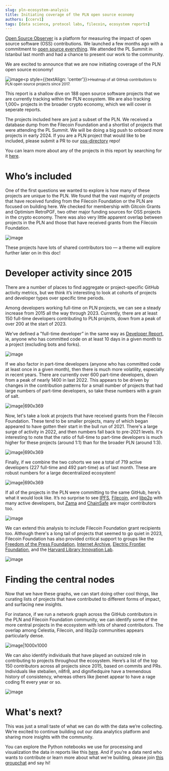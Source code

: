 ```yaml
---
slug: pln-ecosystem-analysis
title: Initiating coverage of the PLN open source economy
authors: [ccerv1]
tags: [data science, protocol labs, filecoin, ecosystem reports]
---
```


[Open Source Observer](https://www.opensource.observer/) is a platform for measuring the impact of open source software (OSS) contributions. We launched a few months ago with a commitment to [open source everything](../2023-11-07-open-source-open-data-open-infra.mdx). We attended the PL Summit in Istanbul last month and had a chance to present our work to the community. 

We are excited to announce that we are now initiating coverage of the PLN open source economy!

![image](./datashader.png)<p style={{textAlign: 'center'}}><small>Heatmap of all GitHub contributions to PLN open source projects since 2017.</small></p>

This report is a shallow dive on 188 open source software projects that we are currently tracking within the PLN ecosystem. We are also tracking 1,000+ projects in the broader crypto economy, which we will cover in seperate reports. 

<!-- truncate -->

The projects included here are just a subset of the PLN. We received a database dump from the Filecoin Foundation and a shortlist of projects that were attending the PL Summit. We will be doing a big push to onboard more projects in early 2024. If you are a PLN project that would like to be included, please submit a PR to our [oss-directory](https://github.com/opensource-observer/oss-directory) repo!

You can learn more about any of the projects in this report by searching for it [here](https://www.opensource.observer).

# Who’s included

One of the first questions we wanted to explore is how many of these projects are unique to the PLN. We found that the vast majority of projects that have received funding from the Filecoin Foundation or the PLN are focused on building here. We checked for membership with Gitcoin Grants and Optimism RetroPGF, two other major funding sources for OSS projects in the crypto economy. There was also very little apparent overlap between projects in the PLN and those that have received grants from the Filecoin Foundation.

![image](./venn.png)

These projects have lots of shared contributors too — a theme will explore further later on in this doc!

# Developer activity since 2015

There are a number of places to find aggregate or project-specific GitHub activity metrics, but we think it’s interesting to look at cohorts of projects and developer types over specific time periods.

Among developers working full-time on PLN projects, we can see a steady increase from 2015 all the way through 2023. Currently, there are at least 150 full-time developers contributing to PLN projects, down from a peak of over 200 at the start of 2023.

We’ve defined a "full-time developer” in the same way as [Developer Report](https://www.developerreport.com/), ie, anyone who has committed code on at least 10 days in a given month to a project (excluding bots and forks). 

![image](./mads-pln.png)

If we also factor in part-time developers (anyone who has committed code at least once in a given month), then there is much more volatility, especially in recent years. There are currently over 600 part-time developers, down from a peak of nearly 1400 in last 2022. This appears to be driven by changes in the contribution patterns for a small number of projects that had large numbers of part-time developers, so take these numbers with a grain of salt.

![image|690x369](./mads-pln2.png)

Now, let's take a look at projects that have received grants from the Filecoin Foundation. These tend to be smaller projects, many of which began appeared to have gotten their start in the bull run of 2021. There's a large surge of activity in 2022, and then numbers fall back to pre-2021 levels. It's interesting to note that the ratio of full-time to part-time developers is much higher for these projects (around 1:1) than for the broader PLN (around 1:3).

![image|690x369](./mads-ff.png)

Finally, if we combine the two cohorts we see a total of 719 active developers (227 full-time and 492 part-time) as of last month. These are robust numbers for a large decentralized ecosystem!

![image|690x369](./mads-pln-ff.png)

If all of the projects in the PLN were committing to the same GitHub, here’s what it would look like. It’s no surprise to see [IPFS](https://www.opensource.observer/project/ipfs), [Filecoin](https://www.opensource.observer/project/filecoin-project), and [libp2p](https://www.opensource.observer/project/libp2p) with many active developers, but [Zama](https://www.opensource.observer/project/zama-ai) and [ChainSafe](https://www.opensource.observer/project/chainsafe) are major contributors too. 

![image](./heatmap-pln.png)

We can extend this analysis to include Filecoin Foundation grant recipients too. Although there's a long tail of projects that seemed to go quiet in 2023, Filecoin Foundation has also provided critical support to groups like the [Freedom of the Press Foundation](https://www.opensource.observer/project/freedom-of-the-press-foundation), [Internet Archive](https://www.opensource.observer/project/internet-archive), [Electric Frontier Foundation](https://www.opensource.observer/project/electronic-frontier-foundation), and the [Harvard Library Innovation Lab](https://www.opensource.observer/project/harvard-library-innovation-lab).

![image](./heatmap-pln-ff.png)

# Finding the central nodes

Now that we have these graphs, we can start doing other cool things, like curating lists of projects that have contributed to different forms of impact, and surfacing new insights.

For instance, if we run a network graph across the GitHub contributors in the PLN and Filecoin Foundation community, we can identify some of the more central projects in the ecosystem with lots of shared contributors. The overlap among Celestia, Filecoin, and libp2p communities appears particularly dense.

![image|1000x1000](./network-graph.png)

We can also identify individuals that have played an outsized role in contributing to projects throughout the ecosystem. Here’s a list of the top 150 contributors across all projects since 2015, based on commits and PRs. Individuals like stebalien, n8fr8, and dignifiedquire have a tremendous history of consistency, whereas others like jbenet appear to have a rage coding fit every year or so.

![image](./leaderboard.png)

# What's next?

This was just a small taste of what we can do with the data we’re collecting. We’re excited to continue building out our data analytics platform and sharing more insights with the community.

You can explore the Python notebooks we use for processing and visualization the data in reports like this [here](https://github.com/opensource-observer/insights/). And if you’re a data nerd who wants to contribute or learn more about what we're building, please join [this groupchat](https://t.me/osocommunity) and say hi!